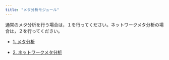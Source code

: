 ```yaml
---
title: "メタ分析モジュール"
---
```


通常のメタ分析を行う場合は，１を行ってください。ネットワークメタ分析の場合は，２を行ってください。

- [1. メタ分析](how-to-meta1.html)

- [2. ネットワークメタ分析](how-to-meta2.html)
